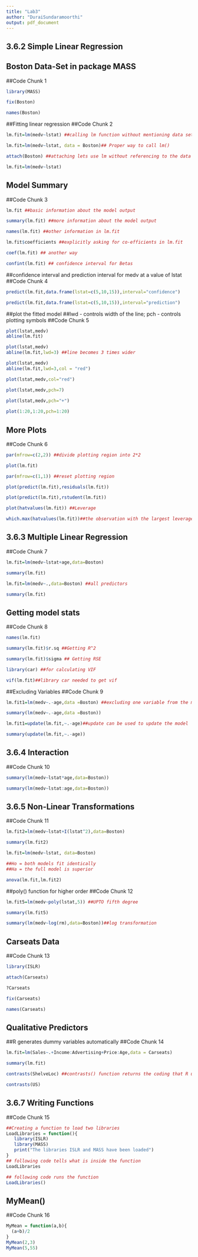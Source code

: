 ---
title: "Lab3"
author: "DuraiSundaramoorthi"
output: pdf_document
---

## 3.6.2 Simple Linear Regression
## Boston Data-Set in package MASS
##Code Chunk 1
```{r}
library(MASS)

fix(Boston)

names(Boston)
```

##Fitting linear regression
##Code Chunk 2
```{r}
lm.fit=lm(medv~lstat) ##calling lm function without mentioning data set

lm.fit=lm(medv~lstat, data = Boston)## Proper way to call lm()

attach(Boston) ##attaching lets use lm without referencing to the data set

lm.fit=lm(medv~lstat) 

```

## Model Summary
##Code Chunk 3
```{r}
lm.fit ##basic information about the model output

summary(lm.fit) ##more information about the model output

names(lm.fit) ##other information in lm.fit

lm.fit$coefficients ##explicitly asking for co-efficients in lm.fit

coef(lm.fit) ## another way

confint(lm.fit) ## confidence interval for Betas
```

##confidence interval and prediction interval for medv at a value of lstat
##Code Chunk 4
```{r}
predict(lm.fit,data.frame(lstat=c(5,10,15)),interval="confidence")

predict(lm.fit,data.frame(lstat=c(5,10,15)),interval="prediction")
```

##plot the fitted model
##lwd - controls width of the line; pch - controls plotting symbols
##Code Chunk 5
```{r}
plot(lstat,medv)
abline(lm.fit)

plot(lstat,medv)
abline(lm.fit,lwd=3) ##line becomes 3 times wider

plot(lstat,medv)
abline(lm.fit,lwd=3,col = "red")

plot(lstat,medv,col="red")

plot(lstat,medv,pch=7)
 
plot(lstat,medv,pch="+")

plot(1:20,1:20,pch=1:20)
```


## More Plots
##Code Chunk 6
```{r}
par(mfrow=c(2,2)) ##divide plotting region into 2*2

plot(lm.fit)

par(mfrow=c(1,1)) ##reset plotting region

plot(predict(lm.fit),residuals(lm.fit))

plot(predict(lm.fit),rstudent(lm.fit))

plot(hatvalues(lm.fit)) ##Leverage

which.max(hatvalues(lm.fit))##the observation with the largest leverage statistic
```


## 3.6.3 Multiple Linear Regression
##Code Chunk 7
```{r}
lm.fit=lm(medv~lstat+age,data=Boston)

summary(lm.fit)

lm.fit=lm(medv~.,data=Boston) ##all predictors

summary(lm.fit)
```

## Getting model stats
##Code Chunk 8
```{r}
names(lm.fit)

summary(lm.fit)$r.sq ##Getting R^2

summary(lm.fit)$sigma ## Getting RSE

library(car) ##for calculating VIF

vif(lm.fit)##library car needed to get vif
```

##Excluding Variables
##Code Chunk 9
```{r}
lm.fit1=lm(medv~.-age,data =Boston) ##excluding one variable from the model

summary(lm(medv~.-age,data =Boston))

lm.fit1=update(lm.fit,~.-age)##update can be used to update the model

summary(update(lm.fit,~.-age))

```

## 3.6.4 Interaction
##Code Chunk 10
```{r}
summary(lm(medv~lstat*age,data=Boston))

summary(lm(medv~lstat:age,data=Boston))

```


## 3.6.5 Non-Linear Transformations
##Code Chunk 11
```{r}
lm.fit2=lm(medv~lstat+I(lstat^2),data=Boston)

summary(lm.fit2)

lm.fit=lm(medv~lstat, data=Boston)

##Ho = both models fit identically
##Ha = the full model is superior

anova(lm.fit,lm.fit2)
```


##poly() function for higher order
##Code Chunk 12
```{r}
lm.fit5=lm(medv~poly(lstat,5)) ##UPTO fifth degree

summary(lm.fit5)

summary(lm(medv~log(rm),data=Boston))##log transformation

```


## Carseats Data
##Code Chunk 13
```{r}
library(ISLR)

attach(Carseats)

?Carseats

fix(Carseats)

names(Carseats)
```

## Qualitative Predictors
##R generates dummy variables automatically
##Code Chunk 14
```{r}
lm.fit=lm(Sales~.+Income:Advertising+Price:Age,data = Carseats)

summary(lm.fit)

contrasts(ShelveLoc) ##contrasts() function returns the coding that R uses for the dummy variables

contrasts(US)
```

## 3.6.7 Writing Functions
##Code Chunk 15
```{r}
##Creating a function to load two libraries
LoadLibraries = function(){
   library(ISLR)
   library(MASS)
   print("The libraries ISLR and MASS have been loaded")
}
## following code tells what is inside the function
LoadLibraries

## following code runs the function
LoadLibraries()

```

## MyMean()
##Code Chunk 16
```{r}
MyMean = function(a,b){
  (a+b)/2
}
MyMean(2,3)
MyMean(5,55)
```
